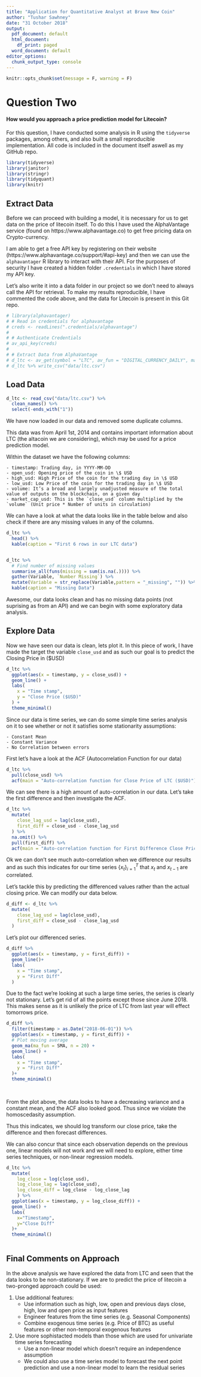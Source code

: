 ```yaml
---
title: "Application for Quantitative Analyst at Brave New Coin"
author: "Tushar Sawhney"
date: "31 October 2018"
output:
  pdf_document: default
  html_document:
    df_print: paged
  word_document: default
editor_options: 
  chunk_output_type: console
---
```


```r
knitr::opts_chunk$set(message = F, warning = F)
```



# Question Two

#### How would you approach a price prediction model for Litecoin?

For this question, I have conducted some analysis in R using the `tidyverse` packages, among others, and also built a small reproducible implementation. All code is included in the document itself aswell as my GitHub repo.

```r
library(tidyverse)
library(janitor)
library(stringr)
library(tidyquant)
library(knitr)
```

## Extract Data

Before we can proceed with building a model, it is necessary for us to get data on the price of litecoin itself. To do this I have used the AlphaVantage service (found on https://www.alphavantage.co)  to get free pricing data on Crypto-currency.

I am able to get a free API key by registering on their website (https://www.alphavantage.co/support/#api-key) and then we can use the `alphavantager` R library to interact with their API. For the purposes of security I have created a hidden folder `.credentials` in which I have stored my API key.

Let's also write it into a data folder in our project so we don't need to always call the API for retrieval. To make my results reproducible, I have commented the code above, and the data for Litecoin is present in this Git repo.

```r
# library(alphavantager)
# # Read in credentials for alphavantage
# creds <- readLines(".credentials/alphavantage")
# 
# # Authenticate Credentials
# av_api_key(creds)
# 
# # Extract Data from AlphaVantage
# d_ltc <- av_get(symbol = "LTC", av_fun = "DIGITAL_CURRENCY_DAILY", market = "USD")
# d_ltc %>% write_csv("data/ltc.csv")
```

## Load Data

```r
d_ltc <- read_csv("data/ltc.csv") %>% 
  clean_names() %>% 
  select(-ends_with("1"))
```
We have now loaded in our data and removed some duplicate columns.

This data was from April 1st, 2014 and contains important information about LTC (the altacoin we are considering), which may be used for a price prediction model.

Within the dataset we have the following columns:

    - timestamp: Trading day, in YYYY-MM-DD
    - open_usd: Opening price of the coin in \$ USD
    - high_usd: High Price of the coin for the trading day in \$ USD
    - low_usd: Low Price of the coin for the trading day in \$ USD
    - volume: It’s a broad and largely unadjusted measure of the total value of outputs on the blockchain, on a given day 
    - market_cap_usd: This is the `close_usd` column multiplied by the `volume` (Unit price * Number of units in circulation)


We can have a look at what the data looks like in the table below and also check if there are any missing values in any of the columns.

```r
d_ltc %>%
  head() %>% 
  kable(caption = "First 6 rows in our LTC data")


d_ltc %>% 
  # Find number of missing values
  summarise_all(funs(missing = sum(is.na(.)))) %>% 
  gather(Variable, `Number Missing`) %>% 
  mutate(Variable = str_replace(Variable,pattern = "_missing", "")) %>% 
  kable(caption = "Missing Data")
```

Awesome, our data looks clean and has no missing data points (not suprising as from an API) and we can begin with some exploratory data analysis.

## Explore Data

Now we have seen our data is clean, lets plot it. In this piece of work, I have made the target the variable `close_usd` and as such our goal is to predict the Closing Price in ($USD)

```r
d_ltc %>% 
  ggplot(aes(x = timestamp, y = close_usd)) + 
  geom_line() + 
  labs(
    x = "Time stamp",
    y = "Close Price ($USD)"
  ) + 
  theme_minimal()
```

Since our data is time series, we can do some simple time series analysis on it to see whether or not it satisfies some stationarity assumptions:
    
    - Constant Mean
    - Constant Variance
    - No Correlation between errors

First let's  have a look at the ACF (Autocorrelation Function for our data)

```r
d_ltc %>% 
  pull(close_usd) %>% 
  acf(main = "Auto-correlation function for Close Price of LTC ($USD)")
```

We can see there is a high amount of auto-correlation in our data. Let's take the first difference and then investigate the ACF.

```r
d_ltc %>% 
  mutate(
    close_lag_usd = lag(close_usd),
    first_diff = close_usd - close_lag_usd
  ) %>% 
  na.omit() %>% 
  pull(first_diff) %>% 
  acf(main = "Auto-correlation function for First Difference Close Price of LTC ($USD)")
```

Ok we can don't see much auto-correlation when we difference our results and as such this indicates for our time series $\{x_t \}_{i=1}^T$ that $x_t$ and $x_{t-1}$ are correlated.

Let's tackle this by predicting the differenced values rather than the actual closing price. We can modify our data below.

```r
d_diff <- d_ltc %>% 
  mutate(
    close_lag_usd = lag(close_usd),
    first_diff = close_usd - close_lag_usd
  )
```

Let's plot our differenced series.

```r
d_diff %>% 
  ggplot(aes(x = timestamp, y = first_diff)) + 
  geom_line()+
  labs(
    x = "Time stamp",
    y = "First Diff"
  )
```

Due to the fact we're looking at such a large time series, the series is clearly not stationary. Let's get rid of all the points except those since June 2018. This makes sense as it is unlikely the price of LTC from last year will effect tomorrows price.

```r
d_diff %>% 
  filter(timestamp > as.Date("2018-06-01")) %>% 
  ggplot(aes(x = timestamp, y = first_diff)) + 
  # Plot moving average
  geom_ma(ma_fun = SMA, n = 20) +
  geom_line() + 
  labs(
    x = "Time stamp",
    y = "First Diff"
  )+
  theme_minimal()
  
  
```

From the plot above, the data looks to have a decreasing variance and a constant mean, and the ACF also looked good. Thus since we violate the homoscedasity assumption.

Thus this indicates, we should log transform our close price, take the difference and then forecast differences.

We can also concur that since each observation depends on the previous one, linear models will not work and we will need to explore, either time series techniques, or non-linear regression models.

```r
d_ltc %>% 
  mutate(
    log_close = log(close_usd),
    log_close_lag = lag(close_usd),
    log_close_diff = log_close - log_close_lag
    ) %>% 
  ggplot(aes(x = timestamp, y = log_close_diff)) + 
  geom_line() +
  labs(
    x="Timestamp",
    y="Close Diff"
  )+
  theme_minimal()
  
```

## Final Comments on Approach

In the above analysis we have explored the data from LTC and seen that the data looks to be non-stationary. If we are to predict the price of litecoin a two-pronged approach could be used:

1. Use additional features:
    - Use information such as high, low, open and previous days close, high, low and open price as input features
    - Engineer features from the time series (e.g. Seasonal Components)
    - Combine exogenous time series (e.g. Price of BTC) as useful features or other non-temporal exogenous features

2. Use more sophistacted models than those which are used for univariate time series forecasting    
    - Use a non-linear model which doesn't require an independence assumption
    - We could also use a time series model to forecast the next point prediction and use  a non-linear model to learn the residual series
  